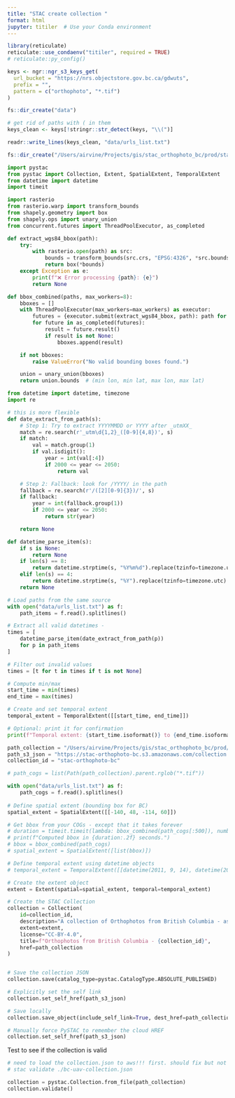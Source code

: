 ```yaml
---
title: "STAC create collection "
format: html
jupyter: titiler  # Use your Conda environment
---
```


```r
library(reticulate)
reticulate::use_condaenv("titiler", required = TRUE)
# reticulate::py_config()

```

```r
keys <- ngr::ngr_s3_keys_get(
  url_bucket = "https://nrs.objectstore.gov.bc.ca/gdwuts",
  prefix = "",
  pattern = c("orthophoto", "*.tif")
)

fs::dir_create("data")

# get rid of paths with ( in them
keys_clean <- keys[!stringr::str_detect(keys, "\\(")]

readr::write_lines(keys_clean, "data/urls_list.txt")

fs::dir_create("/Users/airvine/Projects/gis/stac_orthophoto_bc/prod/stac_orthophoto_bc")

```


```python
import pystac
from pystac import Collection, Extent, SpatialExtent, TemporalExtent
from datetime import datetime
import timeit
```


```python
import rasterio
from rasterio.warp import transform_bounds
from shapely.geometry import box
from shapely.ops import unary_union
from concurrent.futures import ThreadPoolExecutor, as_completed

def extract_wgs84_bbox(path):
    try:
        with rasterio.open(path) as src:
            bounds = transform_bounds(src.crs, "EPSG:4326", *src.bounds)
            return box(*bounds)
    except Exception as e:
        print(f"❌ Error processing {path}: {e}")
        return None

def bbox_combined(paths, max_workers=8):
    bboxes = []
    with ThreadPoolExecutor(max_workers=max_workers) as executor:
        futures = {executor.submit(extract_wgs84_bbox, path): path for path in paths}
        for future in as_completed(futures):
            result = future.result()
            if result is not None:
                bboxes.append(result)

    if not bboxes:
        raise ValueError("No valid bounding boxes found.")

    union = unary_union(bboxes)
    return union.bounds  # (min lon, min lat, max lon, max lat)

```

```python

from datetime import datetime, timezone
import re

# this is more flexible 
def date_extract_from_path(s):
    # Step 1: Try to extract YYYYMMDD or YYYY after _utmXX_
    match = re.search(r'_utm\d{1,2}_([0-9]{4,8})', s)
    if match:
        val = match.group(1)
        if val.isdigit():
            year = int(val[:4])
            if 2000 <= year <= 2050:
                return val

    # Step 2: Fallback: look for /YYYY/ in the path
    fallback = re.search(r'/([2][0-9]{3})/', s)
    if fallback:
        year = int(fallback.group(1))
        if 2000 <= year <= 2050:
            return str(year)

    return None

def datetime_parse_item(s):
    if s is None:
        return None
    if len(s) == 8:
        return datetime.strptime(s, "%Y%m%d").replace(tzinfo=timezone.utc)
    elif len(s) == 4:
        return datetime.strptime(s, "%Y").replace(tzinfo=timezone.utc)
    return None

# Load paths from the same source
with open("data/urls_list.txt") as f:
    path_items = f.read().splitlines()

# Extract all valid datetimes - 
times = [
    datetime_parse_item(date_extract_from_path(p))
    for p in path_items
]

# Filter out invalid values
times = [t for t in times if t is not None]

# Compute min/max
start_time = min(times)
end_time = max(times)

# Create and set temporal extent
temporal_extent = TemporalExtent([[start_time, end_time]])

# Optional: print it for confirmation
print(f"Temporal extent: {start_time.isoformat()} to {end_time.isoformat()}")

```


```python
path_collection = "/Users/airvine/Projects/gis/stac_orthophoto_bc/prod/stac_orthophoto_bc/collection.json"
path_s3_json = "https://stac-orthophoto-bc.s3.amazonaws.com/collection.json"
collection_id = "stac-orthophoto-bc"

# path_cogs = list(Path(path_collection).parent.rglob("*.tif"))

with open("data/urls_list.txt") as f:
    path_cogs = f.read().splitlines()
    
# Define spatial extent (bounding box for BC)
spatial_extent = SpatialExtent([[-140, 48, -114, 60]])

# Get bbox from your COGs - except that it takes forever
# duration = timeit.timeit(lambda: bbox_combined(path_cogs[:500]), number=1)
# print(f"Computed bbox in {duration:.2f} seconds.")
# bbox = bbox_combined(path_cogs)
# spatial_extent = SpatialExtent([list(bbox)])

# Define temporal extent using datetime objects
# temporal_extent = TemporalExtent([[datetime(2011, 9, 14), datetime(2024, 9, 26)]])

# Create the extent object
extent = Extent(spatial=spatial_extent, temporal=temporal_extent)

# Create the STAC Collection
collection = Collection(
    id=collection_id,
    description="A collection of Orthophotos from British Columbia - as served on lidarbc",
    extent=extent,
    license="CC-BY-4.0",
    title=f"Orthophotos from British Columbia - {collection_id}",
    href=path_collection
)


# Save the collection JSON
collection.save(catalog_type=pystac.CatalogType.ABSOLUTE_PUBLISHED)

# Explicitly set the self link
collection.set_self_href(path_s3_json)

# Save locally
collection.save_object(include_self_link=True, dest_href=path_collection)

# Manually force PySTAC to remember the cloud HREF
collection.set_self_href(path_s3_json)

```

Test to see if the collection is valid

```python
# need to load the collection.json to aws!!! first. should fix but not ging to
# stac validate ./bc-uav-collection.json

collection = pystac.Collection.from_file(path_collection)
collection.validate()
```

